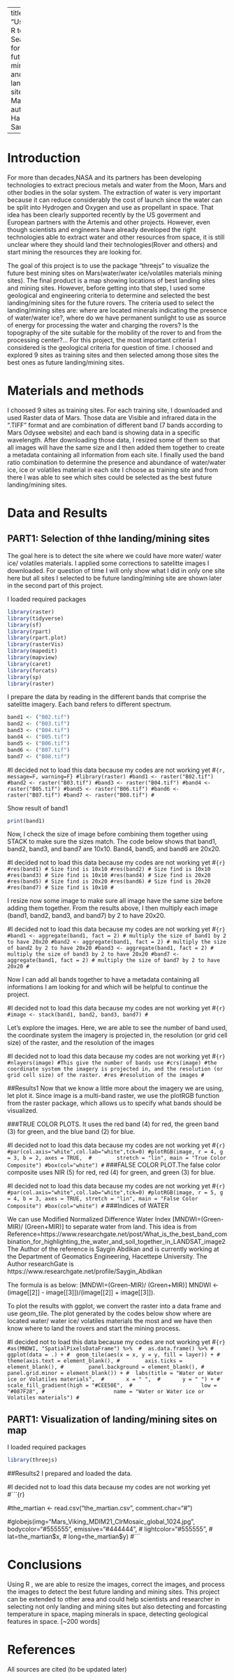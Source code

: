 
---
title: "Using R to Search for future mining and landing sites on Mars"
author: Hadarou Sare

---

# Introduction

For more than decades,NASA and its partners has been developing technologies to extract precious metals and water from the Moon, Mars and other bodies in the solar system. The extraction of water is very important because it can reduce considerably the cost of launch since the water can be split into Hydrogen and Oxygen and use as propellant in space. That idea has been clearly supported recently by the US goverment and European partners with the Artemis and other projects. However, even though scientists and engineers have already developed the right technologies able to extract water and other resources from space, it is still unclear where they should land their technologies(Rover and others) and start mining the resources they are looking for. 

The goal of this project is to use the package "threejs" to visualize the future best mining sites on Mars(water/water ice/volatiles materials mining sites). The final product is a map showing locations of best landing sites and mining sites.
However, before getting into that step, I used some geological and engineering criteria to determine and selected the best landing/mining sites for the future rovers. The criteria used to select the landing/mining sites are: where are located minerals indicating the presence of water/water ice?, where do we have permanent sunlight to use as source of energy for processing the water and charging the rovers? Is the topography of the site suitable for the mobility of the rover to and from the processing center?... 
For this project, the most important criteria I  considered is the geological criteria for question of time. I choosed and explored 9 sites as training sites and then selected among those sites the best ones as future landing/mining sites.

# Materials and methods

I choosed 9 sites as training sites.
For each training site, I downloaded and used Raster data of  Mars. Those data are Visible and infrared data in the “.TIFF” format and are combination of different band (7 bands according to Mars Odysee website) and each band is showing data in a specific wavelength. After downloading those data, I  resized some of them so that all images will have the same size and I  then added them together to create a metadata containing all information from each site. I finally used the band ratio combination to determine the presence and abundance of water/water ice, ice or volatiles material in each site I choose as training site and from there I was able to see which sites could be selected as the best future landing/mining sites.

# Data and Results
## PART1: Selection of thhe landing/mining sites

The goal here is to detect the site where we could have more water/ water ice/ volatiles materials. I applied some corrections to satelitte images I downloaded. For question of time I will only show what I did in only one site here but all sites I selected to be future landing/mining site are shown later in the second part of this project.

I loaded required packages

```r
library(raster)
library(tidyverse)
library(sf)
library(rpart)
library(rpart.plot)
library(rasterVis)
library(mapedit)
library(mapview)
library(caret)
library(forcats)
library(sp)
library(raster)
```

I prepare the data by reading in the different bands that comprise the satelitte imagery. Each band refers to different spectrum.


```r
band1 <- ("B02.tif")
band2 <- ("B03.tif")
band3 <- ("B04.tif")
band4 <- ("B05.tif")
band5 <- ("B06.tif")
band6 <- ("B07.tif")
band7 <- ("B08.tif")
```


#I decided not to load this data because my codes are not working yet
#```{r, message=F, warning=F}
#library(raster)
#band1 <- raster("B02.tif")
#band2 <- raster("B03.tif")
#band3 <- raster("B04.tif")
#band4 <- raster("B05.tif")
#band5 <- raster("B06.tif")
#band6 <- raster("B07.tif")
#band7 <- raster("B08.tif")
#```

Show result of band1

```r
print(band1)
```

Now, I check the size of image before combining them together using STACK to make sure the sizes match. The code below shows that band1, band2, band3, and band7 are 10x10. Band4, band5, and band6 are 20x20.

#I decided not to load this data because my codes are not working yet
#```{r}
#res(band1) # Size find is 10x10
#res(band2) # Size find is 10x10
#res(band3) # Size find is 10x10
#res(band4) # Size find is 20x20
#res(band5) # Size find is 20x20
#res(band6) # Size find is 20x20
#res(band7) # Size find is 10x10
#```

I resize now some image to make sure all image have the same size before adding them together.
From the results above, I then multiply each image (band1, band2, band3, and band7) by 2 to have 20x20.

#I decided not to load this data because my codes are not working yet
#```{r}
#band1 <- aggregate(band1, fact = 2) # multiply the size of band1 by 2 to have 20x20
#band2 <- aggregate(band1, fact = 2) # multiply the size of band2 by 2 to have 20x20
#band3 <- aggregate(band1, fact = 2) # multiply the size of band3 by 2 to have 20x20
#band7 <- aggregate(band1, fact = 2) # multiply the size of band7 by 2 to have 20x20
#```

Now I can add all bands together to have a metadata containing all informations I am looking for and which will be helpful to continue the project.

#I decided not to load this data because my codes are not working yet
#```{r}
#image <- stack(band1, band2, band3, band7)
#```

Let's explore the images. Here, we are able to see the number of band used, the coordinate system the imagery is projected in, the resolution (or grid cell size) of the raster, and the resolution of the images

#I decided not to load this data because my codes are not working yet
#```{r}
#nlayers(image) #This give the number of bands use
#crs(image) #the coordinate system the imagery is projected in, and the resolution (or grid cell size) of the raster.
#res #resolution of the images
#```

##Results1
Now that we know a little more about the imagery we are using, let plot it. Since image is a multi-band raster,
we use the plotRGB function from the raster package, which allows us to specify what bands should be visualized.

###TRUE COLOR PLOTS. It uses the red band (4) for red, the green band (3) for green, and the blue band (2) for blue.

#I decided not to load this data because my codes are not working yet
#```{r}
#par(col.axis="white",col.lab="white",tck=0)
#plotRGB(image, r = 4, g = 3, b = 2, axes = TRUE, 
#        stretch = "lin", main = "True Color Composite")
#box(col="white")
#```
###FALSE COLOR PLOT.The false color composite uses NIR (5) for red, red (4) for green, and green (3) for blue.

#I decided not to load this data because my codes are not working yet
#```{r}
#par(col.axis="white",col.lab="white",tck=0)
#plotRGB(image, r = 5, g = 4, b = 3, axes = TRUE, stretch = "lin", main = "False Color Composite")
#box(col="white")
#```
###Indices of WATER

We can use Modified Normalized Difference Water Index [MNDWI=(Green-MIR)/ (Green+MIR)] to separate water from land. This idea is from Reference=https://www.researchgate.net/post/What_is_the_best_band_combination_for_highlighting_the_water_and_soil_together_in_LANDSAT_image2
The Author of the reference is Saygin Abdikan and is currently working at the Department of Geomatics Engineering, Hacettepe University. The Author researchGate is https://www.researchgate.net/profile/Saygin_Abdikan

The formula is as below:
[MNDWI=(Green-MIR)/ (Green+MIR)]
MNDWI <- (image[[2]] - image[[3]])/(image[[2]] + image[[3]]).

To plot the results with ggplot, we convert the raster into a data frame and use geom_tile.
The plot generated by the codes below show where are located water/ water ice/ volatiles materials the most and we have then know where to land the rovers and start the mining process.

#I decided not to load this data because my codes are not working yet
#```{r}
#as(MNDWI, "SpatialPixelsDataFrame") %>% 
#  as.data.frame() %>%
#  ggplot(data = .) +
#  geom_tile(aes(x = x, y = y, fill = layer)) +
#  theme(axis.text = element_blank(),
#        axis.ticks = element_blank(),
#        panel.background = element_blank(),
#        panel.grid.minor = element_blank()) +
#  labs(title = "Water or Water ice or Volatiles materials", 
#       x = " ", 
#       y = " ") +
#  scale_fill_gradient(high = "#CEE50E", 
#                      low = "#087F28",
#                      name = "Water or Water ice or Volatiles materials")
#```

## PART1: Visualization of landing/mining sites on map

I loaded required packages

```r
library(threejs)
```

##Results2
I prepared and loaded the data.


#I decided not to load this data because my codes are not working yet
#```{r}


#the_martian <- read.csv("the_martian.csv", comment.char="#")


#globejs(img="Mars_Viking_MDIM21_ClrMosaic_global_1024.jpg", bodycolor="#555555", emissive="#444444", 
#        lightcolor="#555555", 
#        lat=the_martian$x, 
#        long=the_martian$y)
#```



# Conclusions

Using R , we are able to resize the images, correct the images, and process the images to detect the best future landing and mining sites. This project can be extended to other area and could help scientists and researcher in selecting not only landing and mining sites but also detecting and forcasting temperature in space, maping minerals in space, detecting geological features in space.
[~200 words]


# References

All sources are cited (to be updated later)
